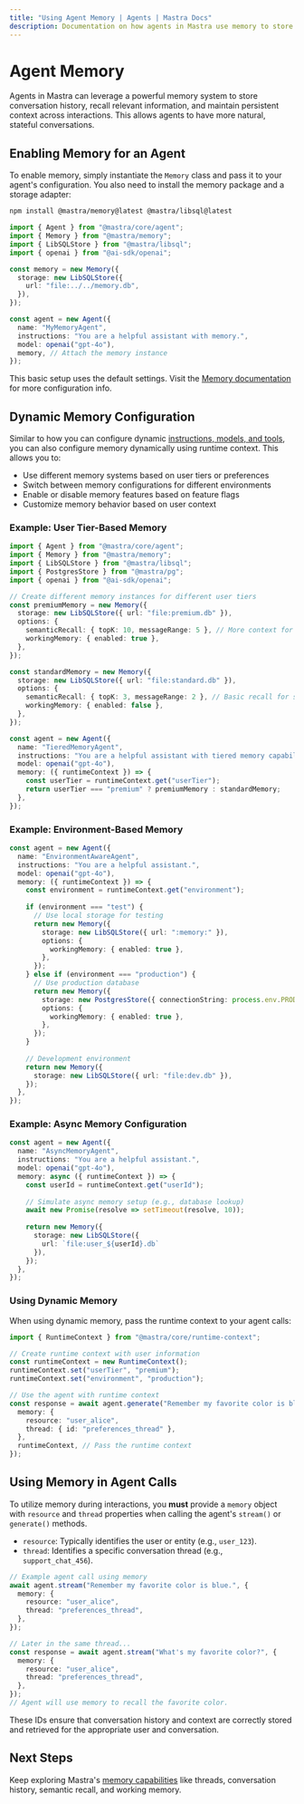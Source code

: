 ---
title: "Using Agent Memory | Agents | Mastra Docs"
description: Documentation on how agents in Mastra use memory to store conversation history and contextual information.
---

# Agent Memory

Agents in Mastra can leverage a powerful memory system to store conversation history, recall relevant information, and maintain persistent context across interactions. This allows agents to have more natural, stateful conversations.

## Enabling Memory for an Agent

To enable memory, simply instantiate the `Memory` class and pass it to your agent's configuration. You also need to install the memory package and a storage adapter:

```bash npm2yarn copy
npm install @mastra/memory@latest @mastra/libsql@latest
```

```typescript
import { Agent } from "@mastra/core/agent";
import { Memory } from "@mastra/memory";
import { LibSQLStore } from "@mastra/libsql";
import { openai } from "@ai-sdk/openai";

const memory = new Memory({
  storage: new LibSQLStore({
    url: "file:../../memory.db",
  }),
});

const agent = new Agent({
  name: "MyMemoryAgent",
  instructions: "You are a helpful assistant with memory.",
  model: openai("gpt-4o"),
  memory, // Attach the memory instance
});
```

This basic setup uses the default settings. Visit the [Memory documentation](/docs/memory/overview) for more configuration info.

## Dynamic Memory Configuration

Similar to how you can configure dynamic [instructions, models, and tools](./dynamic-agents.mdx), you can also configure memory dynamically using runtime context. This allows you to:

- Use different memory systems based on user tiers or preferences
- Switch between memory configurations for different environments
- Enable or disable memory features based on feature flags
- Customize memory behavior based on user context

### Example: User Tier-Based Memory

```typescript
import { Agent } from "@mastra/core/agent";
import { Memory } from "@mastra/memory";
import { LibSQLStore } from "@mastra/libsql";
import { PostgresStore } from "@mastra/pg";
import { openai } from "@ai-sdk/openai";

// Create different memory instances for different user tiers
const premiumMemory = new Memory({
  storage: new LibSQLStore({ url: "file:premium.db" }),
  options: {
    semanticRecall: { topK: 10, messageRange: 5 }, // More context for premium users
    workingMemory: { enabled: true },
  },
});

const standardMemory = new Memory({
  storage: new LibSQLStore({ url: "file:standard.db" }),
  options: {
    semanticRecall: { topK: 3, messageRange: 2 }, // Basic recall for standard users
    workingMemory: { enabled: false },
  },
});

const agent = new Agent({
  name: "TieredMemoryAgent",
  instructions: "You are a helpful assistant with tiered memory capabilities.",
  model: openai("gpt-4o"),
  memory: ({ runtimeContext }) => {
    const userTier = runtimeContext.get("userTier");
    return userTier === "premium" ? premiumMemory : standardMemory;
  },
});
```

### Example: Environment-Based Memory

```typescript
const agent = new Agent({
  name: "EnvironmentAwareAgent",
  instructions: "You are a helpful assistant.",
  model: openai("gpt-4o"),
  memory: ({ runtimeContext }) => {
    const environment = runtimeContext.get("environment");
    
    if (environment === "test") {
      // Use local storage for testing
      return new Memory({
        storage: new LibSQLStore({ url: ":memory:" }),
        options: {
          workingMemory: { enabled: true },
        },
      });
    } else if (environment === "production") {
      // Use production database
      return new Memory({
        storage: new PostgresStore({ connectionString: process.env.PRODUCTION_DB_URL }),
        options: {
          workingMemory: { enabled: true },
        },
      });
    }
    
    // Development environment
    return new Memory({
      storage: new LibSQLStore({ url: "file:dev.db" }),
    });
  },
});
```

### Example: Async Memory Configuration

```typescript
const agent = new Agent({
  name: "AsyncMemoryAgent",
  instructions: "You are a helpful assistant.",
  model: openai("gpt-4o"),
  memory: async ({ runtimeContext }) => {
    const userId = runtimeContext.get("userId");
    
    // Simulate async memory setup (e.g., database lookup)
    await new Promise(resolve => setTimeout(resolve, 10));
    
    return new Memory({
      storage: new LibSQLStore({ 
        url: `file:user_${userId}.db` 
      }),
    });
  },
});
```

### Using Dynamic Memory

When using dynamic memory, pass the runtime context to your agent calls:

```typescript
import { RuntimeContext } from "@mastra/core/runtime-context";

// Create runtime context with user information
const runtimeContext = new RuntimeContext();
runtimeContext.set("userTier", "premium");
runtimeContext.set("environment", "production");

// Use the agent with runtime context
const response = await agent.generate("Remember my favorite color is blue.", {
  memory: {
    resource: "user_alice",
    thread: { id: "preferences_thread" },
  },
  runtimeContext, // Pass the runtime context
});
```

## Using Memory in Agent Calls

To utilize memory during interactions, you **must** provide a `memory` object with `resource` and `thread` properties when calling the agent's `stream()` or `generate()` methods.

- `resource`: Typically identifies the user or entity (e.g., `user_123`).
- `thread`: Identifies a specific conversation thread (e.g., `support_chat_456`).

```typescript
// Example agent call using memory
await agent.stream("Remember my favorite color is blue.", {
  memory: {
    resource: "user_alice",
    thread: "preferences_thread",
  },
});

// Later in the same thread...
const response = await agent.stream("What's my favorite color?", {
  memory: {
    resource: "user_alice",
    thread: "preferences_thread",
  },
});
// Agent will use memory to recall the favorite color.
```

These IDs ensure that conversation history and context are correctly stored and retrieved for the appropriate user and conversation.

## Next Steps

Keep exploring Mastra's [memory capabilities](/docs/memory/overview) like threads, conversation history, semantic recall, and working memory.
